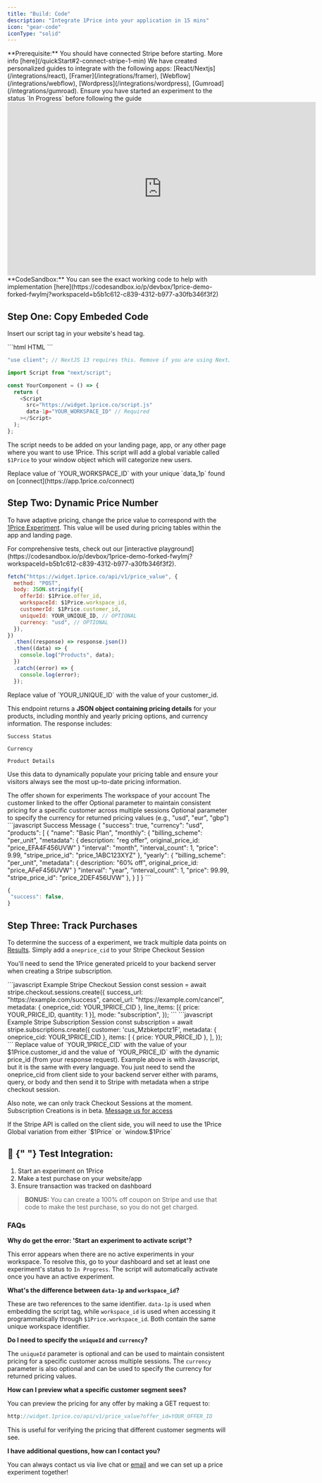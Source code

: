 ```yaml
---
title: "Build: Code"
description: "Integrate 1Price into your application in 15 mins"
icon: "gear-code"
iconType: "solid"
---
```


<Tip>
  **Prerequisite:** You should have connected Stripe before starting. More info
  [here](/quickStart#2-connect-stripe-1-min)
</Tip>

<Note>
  We have created personalized guides to integrate with the following apps:
  [React/Nextjs](/integrations/react), [Framer](/integrations/framer),
  [Webflow](/integrations/webflow), [Wordpress](/integrations/wordpress),
  [Gumroad](/integrations/gumroad).
</Note>
<Warning>
  Ensure you have started an experiment to the status `In Progress` before
  following the guide
</Warning>

<Frame>
  <iframe
    autoplay
    width="700"
    height="394"
    src="https://www.youtube.com/embed/m0Ed-8NS3Y8"
    title="1Price Complete Code Setup"
    frameborder="0"
    allow="accelerometer; autoplay; clipboard-write; encrypted-media; gyroscope; picture-in-picture"
    allowfullscreen
  ></iframe>
</Frame>

<Tip>
  **CodeSandbox:** You can see the exact working code to help with
  implementation
  [here](https://codesandbox.io/p/devbox/1price-demo-forked-fwylmj?workspaceId=b5b1c612-c839-4312-b977-a30fb346f3f2)
</Tip>

## Step One: Copy Embeded Code

Insert our script tag in your website's head tag.

<CodeGroup>
```html HTML
<script
  src="https://widget.1price.co/script.js"
  data-1p="YOUR_WORKSPACE_ID"
  defer
></script>
```

```javascript Next.js
"use client"; // NextJS 13 requires this. Remove if you are using NextJS 12 or lower.

import Script from "next/script";

const YourComponent = () => {
  return (
    <Script
      src="https://widget.1price.co/script.js"
      data-1p="YOUR_WORKSPACE_ID" // Required
    ></Script>
  );
};
```

</CodeGroup>

The script needs to be added on your landing page, app, or any other page where you want to use 1Price. This script will add a global variable called `$1Price` to your window object which will categorize new users.

<Warning>
  Replace value of `YOUR_WORKSPACE_ID` with your unique `data_1p` found on
  [connect](https://app.1price.co/connect)
</Warning>

## Step Two: Dynamic Price Number

To have adaptive pricing, change the price value to correspond with the [1Price Experiment](/build/firstExp). This value will be used during pricing tables within the app and landing page.

<Tip>
  For comprehensive tests, check out our [interactive
  playground](https://codesandbox.io/p/devbox/1price-demo-forked-fwylmj?workspaceId=b5b1c612-c839-4312-b977-a30fb346f3f2).
</Tip>

```javascript POST
fetch("https://widget.1price.co/api/v1/price_value", {
  method: "POST",
  body: JSON.stringify({
    offerId: $1Price.offer_id,
    workspaceId: $1Price.workspace_id,
    customerId: $1Price.customer_id,
    uniqueId: YOUR_UNIQUE_ID, // OPTIONAL
    currency: "usd", // OPTIONAL
  }),
})
  .then((response) => response.json())
  .then((data) => {
    console.log("Products", data);
  })
  .catch((error) => {
    console.log(error);
  });
```

<Warning>
  Replace value of `YOUR_UNIQUE_ID` with the value of your customer_id.
</Warning>

This endpoint returns a **JSON object containing pricing details** for your products, including monthly and yearly pricing options, and currency information. The response includes:

`Success Status`

`Currency`

`Product Details`

Use this data to dynamically populate your pricing table and ensure your visitors always see the most up-to-date pricing information.

<ParamField path="offerId" type="string" required>
  The offer shown for experiments
</ParamField>
<ParamField path="workspaceId" type="string" required>
  The workspace of your account
</ParamField>
<ParamField path="customerId" type="string" required>
  The customer linked to the offer
</ParamField>
<ParamField path="uniqueId" type="string">
  Optional parameter to maintain consistent pricing for a specific customer
  across multiple sessions
</ParamField>
<ParamField path="currency" type="string">
  Optional parameter to specify the currency for returned pricing values (e.g.,
  "usd", "eur", "gbp")
</ParamField>

<AccordionGroup>
  <Accordion title="Sample Response" icon="code" iconType="solid">
  <CodeGroup>
   ```javascript Success Message
{
 "success": true,
 "currency": "usd",
 "products": [
   {
     "name": "Basic Plan",
     "monthly": {
       "billing_scheme": "per_unit",
       "metadata": {
          description: "reg offer",
          original_price_id: "price_EFA4F456UVW"
       }
       "interval": "month",
       "interval_count": 1,
       "price": 9.99,
       "stripe_price_id": "price_1ABC123XYZ"
      },
     "yearly": {
       "billing_scheme": "per_unit",
       "metadata": {
          description: "60% off",
          original_price_id: "price_AFeF456UVW"
       }
       "interval": "year",
       "interval_count": 1,
       "price": 99.99,
       "stripe_price_id": "price_2DEF456UVW"
      },
    }
  ]
}
```

```javascript Failure Message
{
 "success": false,
}
```

</CodeGroup>
</Accordion>
</AccordionGroup>

## Step Three: Track Purchases

To determine the success of a experiment, we track multiple data points on [Results](/build/results). Simply add a `oneprice_cid` to your Stripe Checkout Session

You'll need to send the 1Price generated priceId to your backend server when creating a Stripe subscription.

<CodeGroup>
```javascript Example Stripe Checkout Session
const session = await stripe.checkout.sessions.create({
  success_url: "https://example.com/success",
  cancel_url: "https://example.com/cancel",
  metadata: { oneprice_cid: YOUR_1PRICE_CID },
  line_items: [{ price: YOUR_PRICE_ID, quantity: 1 }],
  mode: "subscription",
});
```
```javascript Example Stripe Subscription Session
const subscription = await stripe.subscriptions.create({ 
  customer: 'cus_Mzbketpctz1F', 
  metadata: { oneprice_cid: YOUR_1PRICE_CID },
  items: [
    { price: YOUR_PRICE_ID },
  ],
});
```
</CodeGroup>

<Warning>
  Replace value of `YOUR_1PRICE_CID` with the value of your $1Price.customer_id
  and the value of `YOUR_PRICE_ID` with the dynamic price_id (from your response
  request).
</Warning>

<Note>
  Example above is with Javascript, but it is the same with every language. You
  just need to send the oneprice_cid from client side to your backend server either
  with params, query, or body and then send it to Stripe with metadata when a
  stripe checkout session.

Also note, we can only track Checkout Sessions at the moment. Subscription Creations is in beta. [Message us for access](mailto:hello@1price.co)

</Note>

<Tip>
  If the Stripe API is called on the client side, you will need to use the
  1Price Global variation from either `$1Price` or `window.$1Price`
</Tip>

## 🧪 ​{" "} Test Integration:

1. Start an experiment on 1Price <br/>
2. Make a test purchase on your website/app
3. Ensure transaction was tracked on dashboard

> **BONUS:** You can create a 100% off coupon on Stripe and use that code to make the test purchase, so you do not get charged.

### FAQs

**Why do get the error: 'Start an experiment to activate script'?**

This error appears when there are no active experiments in your workspace. To resolve this, go to your dashboard and set at least one experiment's status to `In Progress`. The script will automatically activate once you have an active experiment.

**What's the difference between `data-1p` and `workspace_id`?**

These are two references to the same identifier. `data-1p` is used when embedding the script tag, while `workspace_id` is used when accessing it programmatically through `$1Price.workspace_id`. Both contain the same unique workspace identifier.

**Do I need to specify the `uniqueId` and `currency`?**

The `uniqueId` parameter is optional and can be used to maintain consistent pricing for a specific customer across multiple sessions. The `currency` parameter is also optional and can be used to specify the currency for returned pricing values.

**How can I preview what a specific customer segment sees?**

You can preview the pricing for any offer by making a GET request to:

```javascript
http://widget.1price.co/api/v1/price_value?offer_id=YOUR_OFFER_ID
```

This is useful for verifying the pricing that different customer segments will see.

**I have additional questions, how can I contact you?**

You can always contact us via live chat or [email](hello@1price.co) and we can set up a price experiment together!
